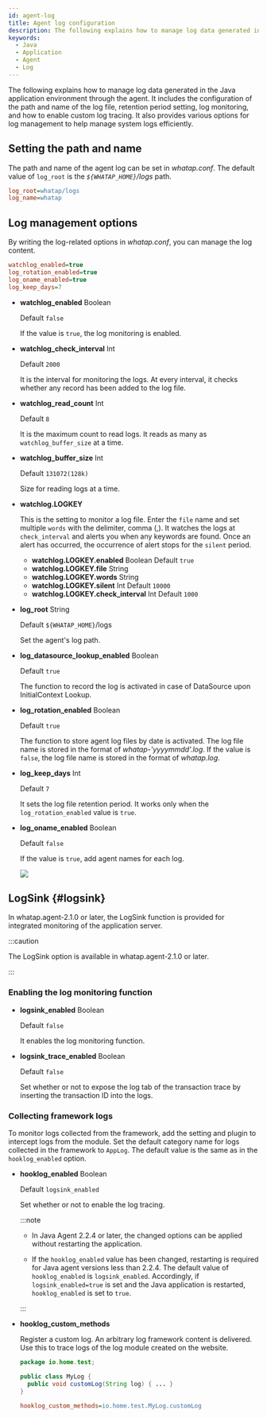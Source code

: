 ```yaml
---
id: agent-log
title: Agent log configuration
description: The following explains how to manage log data generated in the Java application environment through the agent. It includes the configuration of the path and name of the log file, retention period setting, log monitoring, and how to enable custom log tracing. It also provides various options for log management to help manage system logs efficiently.
keywords:
  - Java
  - Application
  - Agent
  - Log
---
```


The following explains how to manage log data generated in the Java application environment through the agent. It includes the configuration of the path and name of the log file, retention period setting, log monitoring, and how to enable custom log tracing. It also provides various options for log management to help manage system logs efficiently.

## Setting the path and name

The path and name of the agent log can be set in _whatap.conf_. The default value of `log_root` is the _`${WHATAP_HOME}`/logs_ path.

```ini title='whatap.conf'
log_root=whatap/logs
log_name=whatap
```

## Log management options

By writing the log-related options in _whatap.conf_, you can manage the log content.

```ini title='whatap.conf'
watchlog_enabled=true
log_rotation_enabled=true
log_oname_enabled=true
log_keep_days=7
```

- **watchlog_enabled** <span class='type'>Boolean</span>

  Default `false`

  If the value is `true`, the log monitoring is enabled.

- **watchlog_check_interval** <span class='type'>Int</span>

  Default `2000`

  It is the interval for monitoring the logs. At every interval, it checks whether any record has been added to the log file.

- **watchlog_read_count** <span class='type'>Int</span>

  Default `8`

  It is the maximum count to read logs. It reads as many as `watchlog_buffer_size` at a time.

- **watchlog_buffer_size** <span class='type'>Int</span>

  Default `131072(128k)`

  Size for reading logs at a time.

- **watchlog.LOGKEY**

  This is the setting to monitor a log file. Enter the `file` name and set multiple `words` with the delimiter, comma (,). It watches the logs at `check_interval` and alerts you when any keywords are found. Once an alert has occurred, the occurrence of alert stops for the `silent` period.

  - **watchlog.LOGKEY.enabled** <span class='type'>Boolean</span> Default `true`
  - **watchlog.LOGKEY.file** <span class='type'>String</span>
  - **watchlog.LOGKEY.words** <span class='type'>String</span>
  - **watchlog.LOGKEY.silent** <span class='type'>Int</span> Default `10000`
  - **watchlog.LOGKEY.check_interval** <span class='type'>Int</span> Default `1000`

- **log_root** <span class='type'>String</span>

  Default `${WHATAP_HOME}`/logs

  Set the agent's log path.

- **log_datasource_lookup_enabled** <span class='type'>Boolean</span>

  Default `true`

  The function to record the log is activated in case of DataSource upon InitialContext Lookup.

- **log_rotation_enabled** <span class='type'>Boolean</span>

  Default `true`

  The function to store agent log files by date is activated. The log file name is stored in the format of _whatap-'yyyymmdd'.log_. If the value is `false`, the log file name is stored in the format of _whatap.log_.

- **log_keep_days** <span class='type'>Int</span>

  Default `7`

  It sets the log file retention period. It works only when the `log_rotation_enabled` value is `true`.

- **log_oname_enabled** <span class='type'>Boolean</span>

  Default `false`

  If the value is `true`, add agent names for each log.

  ![](/img/java-agent-log-oname.png)

## LogSink {#logsink}

In whatap.agent-2.1.0 or later, the LogSink function is provided for integrated monitoring of the application server.

:::caution

The LogSink option is available in whatap.agent-2.1.0 or later.

:::

### Enabling the log monitoring function

- **logsink_enabled** <span class='type'>Boolean</span>

  Default `false`

  It enables the log monitoring function.

- **logsink_trace_enabled** <span class='type'>Boolean</span>

  Default `false`

  Set whether or not to expose the log tab of the transaction trace by inserting the transaction ID into the logs.  

### Collecting framework logs

To monitor logs collected from the framework, add the setting and plugin to intercept logs from the module. Set the default category name for logs collected in the framework to `AppLog`. The default value is the same as in the `hooklog_enabled` option.

- **hooklog_enabled** <span class='type'>Boolean</span>

  Default `logsink_enabled`

  Set whether or not to enable the log tracing.

  :::note

  - In Java Agent 2.2.4 or later, the changed options can be applied without restarting the application. 

  - If the `hooklog_enabled` value has been changed, restarting is required for Java agent versions less than 2.2.4. The default value of `hooklog_enabled` is `logsink_enabled`. Accordingly, if `logsink_enabled=true` is set and the Java application is restarted, `hooklog_enabled` is set to `true`.

  :::

- **hooklog_custom_methods**

  Register a custom log. An arbitrary log framework content is delivered. Use this to trace logs of the log module created on the website.

  ```java title='Java'
  package io.home.test;

  public class MyLog {  
    public void customLog(String log) { ... }
  }
  ```

  ```ini title='whatap.conf'
  hooklog_custom_methods=io.home.test.MyLog.customLog
  ```
